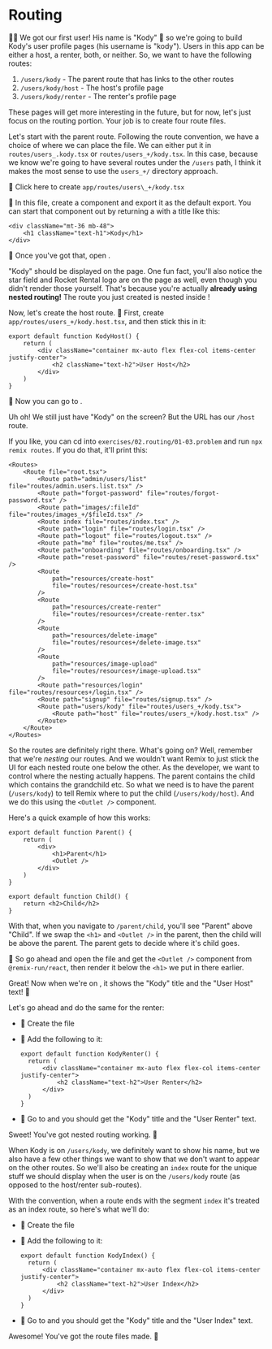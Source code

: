 # Routing

👨‍💼 We got our first user! His name is "Kody" 🐨 so we're going to build Kody's
user profile pages (his username is "kody"). Users in this app can be either a
host, a renter, both, or neither. So, we want to have the following routes:

1.  `/users/kody` - The parent route that has links to the other routes
2.  `/users/kody/host` - The host's profile page
3.  `/users/kody/renter` - The renter's profile page

These pages will get more interesting in the future, but for now, let's just
focus on the routing portion. Your job is to create four route files.

Let's start with the parent route. Following the route convention, we have a
choice of where we can place the file. We can either put it in
`routes/users_.kody.tsx` or `routes/users_+/kody.tsx`. In this case, because we
know we're going to have several routes under the `/users` path, I think it
makes the most sense to use the `users_+/` directory approach.

<InlineFile file="app/routes/users_+/kody.tsx">
	🐨 Click here to create <code>app/routes/users\_+/kody.tsx</code>
</InlineFile>

🐨 In this file, create a component and export it as the default export. You can
start that component out by returning a with a title like this:

```tsx
<div className="mt-36 mb-48">
	<h1 className="text-h1">Kody</h1>
</div>
```

🐨 Once you've got that, open <LinkToApp to="/users/kody" />.

"Kody" should be displayed on the page. One fun fact, you'll also notice the
star field and Rocket Rental logo are on the page as well, even though you
didn't render those yourself. That's because you're actually **already using
nested routing!** The route you just created is nested inside <InlineFile file="app/root.tsx" line="89" />!

Now, let's create the host route.
🐨 First, <InlineFile file="app/routes/users_+/kody.host.tsx">create <code>app/routes/users\_+/kody.host.tsx</code></InlineFile>, and then stick this in it:

```tsx
export default function KodyHost() {
	return (
		<div className="container mx-auto flex flex-col items-center justify-center">
			<h2 className="text-h2">User Host</h2>
		</div>
	)
}
```

🐨 Now you can go to <LinkToApp to="/users/kody/host" />.

Uh oh! We still just have "Kody" on the screen? But the URL has our `/host`
route.

If you like, you can cd into `exercises/02.routing/01-03.problem` and run
`npx remix routes`. If you do that, it'll print this:

```tsx lines=30-32 nonumber
<Routes>
	<Route file="root.tsx">
		<Route path="admin/users/list" file="routes/admin.users.list.tsx" />
		<Route path="forgot-password" file="routes/forgot-password.tsx" />
		<Route path="images/:fileId" file="routes/images_+/$fileId.tsx" />
		<Route index file="routes/index.tsx" />
		<Route path="login" file="routes/login.tsx" />
		<Route path="logout" file="routes/logout.tsx" />
		<Route path="me" file="routes/me.tsx" />
		<Route path="onboarding" file="routes/onboarding.tsx" />
		<Route path="reset-password" file="routes/reset-password.tsx" />
		<Route
			path="resources/create-host"
			file="routes/resources+/create-host.tsx"
		/>
		<Route
			path="resources/create-renter"
			file="routes/resources+/create-renter.tsx"
		/>
		<Route
			path="resources/delete-image"
			file="routes/resources+/delete-image.tsx"
		/>
		<Route
			path="resources/image-upload"
			file="routes/resources+/image-upload.tsx"
		/>
		<Route path="resources/login" file="routes/resources+/login.tsx" />
		<Route path="signup" file="routes/signup.tsx" />
		<Route path="users/kody" file="routes/users_+/kody.tsx">
			<Route path="host" file="routes/users_+/kody.host.tsx" />
		</Route>
	</Route>
</Routes>
```

So the routes are definitely right there. What's going on? Well, remember that
we're _nesting_ our routes. And we wouldn't want Remix to just stick the UI for
each nested route one below the other. As the developer, we want to control
where the nesting actually happens. The parent contains the child which contains
the grandchild etc. So what we need is to have the parent (`/users/kody`) to
tell Remix where to put the child (`/users/kody/host`). And we do this using the
`<Outlet />` component.

Here's a quick example of how this works:

```tsx filename=app/routes/parent.tsx
export default function Parent() {
	return (
		<div>
			<h1>Parent</h1>
			<Outlet />
		</div>
	)
}
```

```tsx filename=app/routes/parent.child.tsx
export default function Child() {
	return <h2>Child</h2>
}
```

With that, when you navigate to `/parent/child`, you'll see "Parent" above
"Child". If we swap the `<h1>` and `<Outlet />` in the parent, then the child
will be above the parent. The parent gets to decide where it's child goes.

🐨 So go ahead and open the <InlineFile file="app/routes/users_+/kody.tsx" line={4} column={99} /> file and
get the `<Outlet />` component from `@remix-run/react`, then render it below the
`<h1>` we put in there earlier.

Great! Now when we're on <LinkToApp to="/users/kody/host" />, it shows the
"Kody" title and the "User Host" text! 🎉

Let's go ahead and do the same for the renter:

- 🐨 Create the file <InlineFile file="app/routes/users_+/kody.renter.tsx" />

- 🐨 Add the following to it:

  ```tsx
  export default function KodyRenter() {
  	return (
  		<div className="container mx-auto flex flex-col items-center justify-center">
  			<h2 className="text-h2">User Renter</h2>
  		</div>
  	)
  }
  ```

- 🐨 Go to <LinkToApp to="/users/kody/renter" /> and you should get the "Kody"
  title and the "User Renter" text.

Sweet! You've got nested routing working. 🎉

When Kody is on `/users/kody`, we definitely want to show his name, but we also
have a few other things we want to show that we don't want to appear on the
other routes. So we'll also be creating an `index` route for the unique stuff we
should display when the user is on the `/users/kody` route (as opposed to the
host/renter sub-routes).

With the convention, when a route ends with the segment `index` it's treated as
an index route, so here's what we'll do:

- 🐨 Create the file <InlineFile file="app/routes/users_+/kody.index.tsx" />

- 🐨 Add the following to it:

  ```tsx
  export default function KodyIndex() {
  	return (
  		<div className="container mx-auto flex flex-col items-center justify-center">
  			<h2 className="text-h2">User Index</h2>
  		</div>
  	)
  }
  ```

- 🐨 Go to <LinkToApp to="/users/kody" /> and you should get the "Kody" title
  and the "User Index" text.

Awesome! You've got the route files made. 🎉
